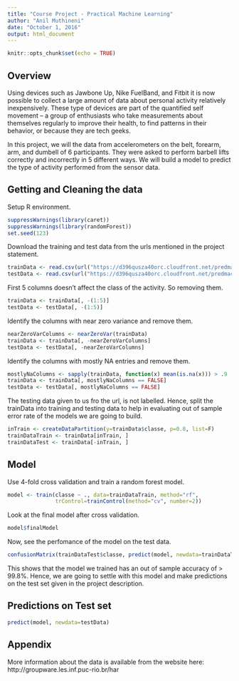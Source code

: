 ```yaml
---
title: "Course Project - Practical Machine Learning"
author: "Anil Muthineni"
date: "October 1, 2016"
output: html_document
---
```


```r
knitr::opts_chunk$set(echo = TRUE)
```

## Overview
Using devices such as Jawbone Up, Nike FuelBand, and Fitbit it is now possible to collect a large amount of data about personal activity relatively inexpensively. These type of devices are part of the quantified self movement – a group of enthusiasts who take measurements about themselves regularly to improve their health, to find patterns in their behavior, or because they are tech geeks.

In this project, we will the data from accelerometers on the belt, forearm, arm, and dumbell of 6 participants. They were asked to perform barbell lifts correctly and incorrectly in 5 different ways. We will build a model to predict the type of activity performed from the sensor data.

## Getting and Cleaning the data
Setup R environment.
```r
suppressWarnings(library(caret))
suppressWarnings(library(randomForest))
set.seed(123)
```

Download the training and test data from the urls mentioned in the project statement.
```r
trainData <- read.csv(url("https://d396qusza40orc.cloudfront.net/predmachlearn/pml-training.csv"))
testData <- read.csv(url("https://d396qusza40orc.cloudfront.net/predmachlearn/pml-testing.csv"))
```

First 5 columns doesn't affect the class of the activity. So removing them. 
```r
trainData <- trainData[, -(1:5)]
testData <- testData[, -(1:5)]
```

Identify the columns with near zero variance and remove them.
```r
nearZeroVarColumns <- nearZeroVar(trainData)
trainData <- trainData[, -nearZeroVarColumns]
testData <- testData[, -nearZeroVarColumns]
```

Identify the columns with mostly NA entries and remove them.
```r
mostlyNaColumns <- sapply(trainData, function(x) mean(is.na(x))) > .9
trainData <- trainData[, mostlyNaColumns == FALSE]
testData <- testData[, mostlyNaColumns == FALSE]
```

The testing data given to us fro the url, is not labelled. Hence, split the trainData into training and testing data to help in evaluating out of sample error rate of the models we are going to build.
```r
inTrain <- createDataPartition(y=trainData$classe, p=0.8, list=F)
trainDataTrain <- trainData[inTrain, ]
trainDataTest <- trainData[-inTrain, ]
```

## Model
Use 4-fold cross validation and train a random forest model.
```r
model <- train(classe ~ ., data=trainDataTrain, method="rf",
               trControl=trainControl(method="cv", number=2))
```

Look at the final model after cross validation.
```r
model$finalModel
```

Now, see the perfomance of the model on the test data.
```r
confusionMatrix(trainDataTest$classe, predict(model, newdata=trainDataTest))
```

This shows that the model we trained has an out of sample accuracy of > 99.8%. Hence, we are going to settle with this model and make predictions on the test set given in the project description.

## Predictions on Test set 
```r
predict(model, newdata=testData)
```

## Appendix
More information about the data is available from the website here: http://groupware.les.inf.puc-rio.br/har
